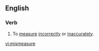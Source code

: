 ==English==

===Verb===
{{en-verb|mismeasures|mismeasuring|mismeasured|mismeasured}}

# {{context|transitive|intransitive}} To [[measure]] [[incorrectly]] or [[inaccurately]].

[[vi:mismeasure]]